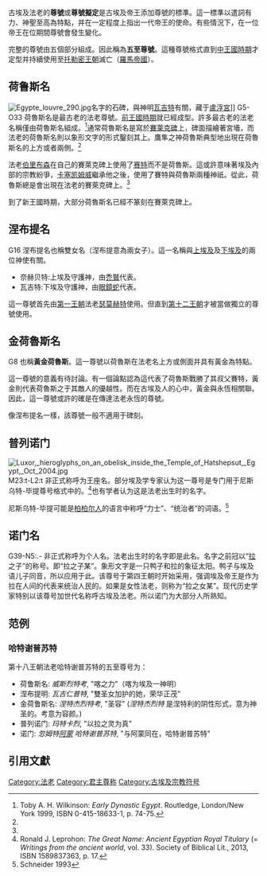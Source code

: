 {{Expand language|time=2017-03-05T03:44:17+00:00}}
古埃及法老的'''尊號'''或'''尊號擬定'''是古埃及帝王添加尊號的標準。這一標準以遣詞有力、神聖至高為特點，并在一定程度上指出一代帝王的使命。有些情況下，在一位帝王在位期間尊號會發生變化。

完整的尊號由五個部分組成。因此稱為'''五至尊號'''。這種尊號格式直到[[中王國時期|中王國時期]]才定型并持續使用至[[托勒密王朝|托勒密王朝]]滅亡（[[羅馬帝國|羅馬帝國]]）。

== 荷鲁斯名 ==
{{main|荷魯斯名}}
[[File:Egypte_louvre_290.jpg|thumb]]名字的石碑，與神明[[瓦吉特|瓦吉特]]有關，藏于[[盧浮宮|盧浮宮]]]]
<hiero>G5-O33</hiero>
荷魯斯名是最古老的法老尊號。[[前王國時期|前王國時期]]就已經成型。許多最古老的法老名稱僅由荷魯斯名組成。<ref name=TAW>Toby A. H. Wilkinson: ''Early Dynastic Egypt''. Routledge, London/New York 1999, ISBN 0-415-18633-1, p. 74-75.</ref>通常荷魯斯名是寫於[[賽萊克碑|賽萊克碑]]上，碑面描繪著宮墻，而法老的荷魯斯名則以象形文字的形式鑿刻其上。鷹隼之神荷魯斯典型地出現在荷魯斯名的上方或者兩側。<ref name=TAW/>

法老[[伯里布森|伯里布森]]在自己的賽萊克碑上使用了[[赛特|赛特]]而不是荷魯斯。這或許意味著埃及內部的宗教紛爭，[[卡塞凯姆威|卡塞凯姆威]]繼承他之後，使用了賽特與荷魯斯兩種神祇。從此，荷魯斯總是會出現在法老的賽萊克碑上。<ref name=TAW/>

到了新王國時期，大部分荷魯斯名已經不篆刻在賽萊克碑上。
== 涅布提名 ==
{{main|涅布提名}}
<hiero>G16</hiero>
涅布提名也稱雙女名（涅布提意為兩女子）。這一名稱與[[上埃及|上埃及]]及[[下埃及|下埃及]]的兩位神使有關。
*奈赫贝特:上埃及守護神，由[[禿鷲|禿鷲]]代表。
*瓦吉特:下埃及守護神，由[[眼鏡蛇|眼鏡蛇]]代表。
這一尊號首先由[[第一王朝|第一王朝]]法老[[瑟莫赫特|瑟莫赫特]]使用。但直到[[埃及第十二王朝|第十二王朝]]才被當做獨立的尊號使用。
== 金荷魯斯名 ==
<hiero>G8</hiero>
也稱'''黃金荷魯斯'''。這一尊號以荷魯斯在法老名上方或側面并具有黃金為特點。

這一尊號的意義有待討論。有一個論點認為這代表了荷魯斯戰勝了其叔父賽特，黃金則代表荷魯斯之于其敵人的優越性。而在古埃及人的心中，黃金與永恆相關聯。因此，這一尊號或許的確是在傳達法老永恆的尊號。

像涅布提名一樣，該尊號一般不適用于碑刻。
== 普列诺门 ==
{{main|普列诺门}}
[[File:Luxor,_hieroglyphs_on_an_obelisk_inside_the_Temple_of_Hatshepsut,_Egypt,_Oct_2004.jpg|thumb]]
<hiero>M23:t-L2:t</hiero>
非正式称呼为王座名。部分埃及学专家认为这一尊号是专门用于尼斯乌特-毕提尊号格式中的。<ref name=RJL>Ronald J. Leprohon: ''The Great Name: Ancient Egyptian Royal Titulary'' (= ''Writings from the ancient world'', vol. 33). Society of Biblical Lit., 2013, ISBN 1589837363, p. 17.</ref>也有学者认为这是法老出生时的名字。

尼斯乌特-毕提可能是[[柏柏尔人|柏柏尔人]]的语言中称呼“力士”、“统治者”的词语。<ref>Schneider 1993</ref>

== 诺门名 ==
{{main|诺门名}}
<hiero>G39-N5:.-</hiero>
非正式称呼为个人名。法老出生时的名字即是此名。名字之前冠以“[[拉_(埃及神祇)|拉]]之子”的称号。即“拉之子某”。象形文字是一只鸭子和拉的象征太阳。鸭子与埃及语儿子同音，所以应用于此。该尊号于第四王朝时开始采用，强调埃及帝王是作为拉在人间的代表来统治人民的。如果是女性法老，则称为“拉之女某”。现代历史学家特别以该尊号加世代名称呼古埃及法老。所以诺门为大部分人所熟知。

== 范例 ==
===哈特谢普苏特===
第十八王朝法老哈特谢普苏特的五至尊号为：
*荷鲁斯名: ''威斯烈特考'', "喀之力"（喀为埃及一神明）
*涅布提明: ''瓦吉仁普特'', "雙圣女加护的她，荣华正茂"
*金荷鲁斯名: ''涅特杰烈特考'', "圣容" (''涅特杰烈特'' 是涅特利的阴性形式，意为神圣的。考意为容颜。)
*普列诺门: ''玛特卡烈'', "以拉之灵为真"
*诺门: ''忽姆特[[阿蒙|阿蒙]] 哈特谢普苏特'', "与阿蒙同在，哈特谢普苏特"
== 引用文獻 ==
{{Reflist|2}}

[[Category:法老|Category:法老]]
[[Category:君主尊称|Category:君主尊称]]
[[Category:古埃及宗教符号|Category:古埃及宗教符号]]